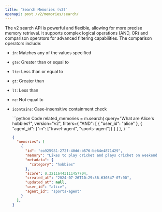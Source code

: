 ```yaml
---
title: 'Search Memories (v2)'
openapi: post /v2/memories/search/
---
```


The v2 search API is powerful and flexible, allowing for more precise memory retrieval. It supports complex logical operations (AND, OR) and comparison operators for advanced filtering capabilities. The comparison operators include:
- `in`: Matches any of the values specified
- `gte`: Greater than or equal to
- `lte`: Less than or equal to
- `gt`: Greater than
- `lt`: Less than
- `ne`: Not equal to
- `icontains`: Case-insensitive containment check

  <CodeGroup>
  ```python Code
  related_memories = m.search(
      query="What are Alice's hobbies?",
      version="v2",
      filters={
          "AND": [
              {
                "user_id": "alice"
              },
              {
                "agent_id": {"in": ["travel-agent", "sports-agent"]}
              }
          ]
      },
  )
  ```

  ```json Output
  {
    "memories": [
      {
        "id": "ea925981-272f-40dd-b576-be64e4871429",
        "memory": "Likes to play cricket and plays cricket on weekends.",
        "metadata": {
          "category": "hobbies"
        },
        "score": 0.32116443111457704,
        "created_at": "2024-07-26T10:29:36.630547-07:00",
        "updated_at": null,
        "user_id": "alice",
        "agent_id": "sports-agent"
      }
    ],
  }
  ```
  </CodeGroup>
